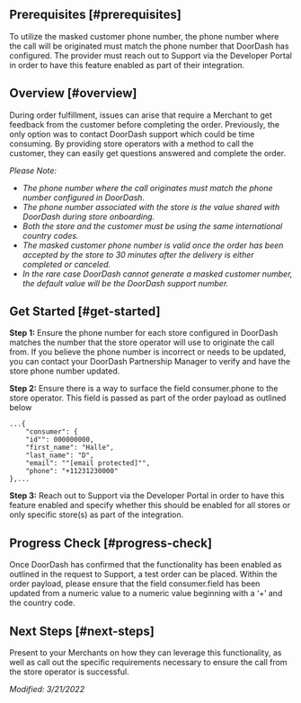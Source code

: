 ## Prerequisites [#prerequisites]

To utilize the masked customer phone number, the phone number where the call will be originated must match the phone number that DoorDash has configured. The provider must reach out to Support via the Developer Portal in order to have this feature enabled as part of their integration.

## Overview [#overview]

During order fulfillment, issues can arise that require a Merchant to get feedback from
the customer before completing the order. Previously, the only option was to contact DoorDash support which could be time consuming. By providing store operators with a method to call the customer, they can easily get questions answered and complete the order.

*Please Note:*

* *The phone number where the call originates must match the phone number configured in DoorDash.*
* *The phone number associated with the store is the value shared with DoorDash during store onboarding.*
* *Both the store and the customer must be using the same international country codes.*
* *The masked customer phone number is valid once the order has been accepted by the store to 30 minutes after the delivery is either completed or canceled.*
* *In the rare case DoorDash cannot generate a masked customer number, the default value will be the DoorDash support number.*

## Get Started [#get-started]

**Step 1:** Ensure the phone number for each store configured in DoorDash matches the number that the store operator will use to originate the call from. If you believe the phone number is incorrect or needs to be updated, you can contact your DoorDash Partnership Manager to verify and have the store phone number updated.



**Step 2:** Ensure there is a way to surface the field consumer.phone to the store operator. This field is passed as part of the order payload as outlined below

```
...{  
    "consumer": {  
    "id"": 000000000,  
    "first_name": "Halle",  
    "last_name": "D",  
    "email": ""[email protected]"",  
    "phone": "+11231230000"  
},...  

```

**Step 3:** Reach out to Support via the Developer Portal in order to have this feature enabled and specify whether this should be enabled for all stores or only specific store(s) as part of the integration.

## Progress Check [#progress-check]

Once DoorDash has confirmed that the functionality has been enabled as outlined in the request to Support, a test order can be placed. Within the order payload, please ensure that the field consumer.field has been updated from a numeric value to a numeric value beginning with a ‘+’ and the country code.

## Next Steps [#next-steps]

Present to your Merchants on how they can leverage this functionality, as well as call out the specific requirements necessary to ensure the call from the store operator is successful.

*Modified: 3/21/2022*

